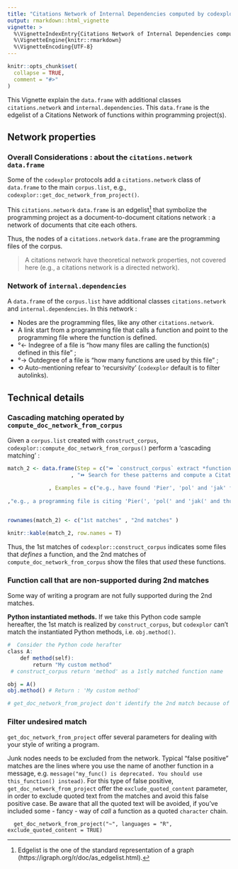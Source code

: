 ```yaml
---
title: "Citations Network of Internal Dependencies computed by codexplor"
output: rmarkdown::html_vignette
vignette: >
  %\VignetteIndexEntry{Citations Network of Internal Dependencies computed by codexplor}
  %\VignetteEngine{knitr::rmarkdown}
  %\VignetteEncoding{UTF-8}
---
```


```r
knitr::opts_chunk$set(
  collapse = TRUE,
  comment = "#>"
)
```

This Vignette explain the `data.frame` with additional classes `citations.network` and `internal.dependencies`. This `data.frame` is the edgelist of a Citations Network of functions within programming project(s).  

## Network properties

### Overall Considerations : about the `citations.network` `data.frame` 
Some of the `codexplor` protocols add a `citations.network` class of `data.frame` to the main `corpus.list`, e.g., `codexplor::get_doc_network_from_project()`. 

This `citations.network` `data.frame` is an edgelist^[Edgelist is the one of the standard representation of a graph (https://igraph.org/r/doc/as_edgelist.html).] that symbolize the programming project as a document-to-document citations network : a network of documents that cite each others. 

Thus, the nodes of a `citations.network` `data.frame` are the programming files of the corpus. 

> A citations network have theoretical network properties, not covered here (e.g., a citations network is a directed network). 

### Network of `internal.dependencies`
A `data.frame` of the `corpus.list` have additional classes `citations.network` and `internal.dependencies`.  In this network :

- Nodes are the programming files, like any other `citations.network`. 
- A link start from a programming file that calls a function and point to the programming file where the function is defined.
- °← Indegree of a file is "how many files are calling the function(s) defined in this file" ;
- °→ Outdegree of a file is "how many functions are used by this file" ; 
- ⟲ Auto-mentioning refear to 'recursivity' (`codexplor` default is to filter autolinks).

## Technical details

### Cascading matching operated by `compute_doc_network_from_corpus`
Given a `corpus.list` created with `construct_corpus`, `codexplor::compute_doc_network_from_corpus()` perform a 'cascading matching' :

```r

match_2 <- data.frame(Step = c("⏩ `construct_corpus` extract *functions names* from the files where these functions are defined"
                    , "⏩ Search for these patterns and compute a Citations Network")
             
             , Examples = c("e.g., have found 'Pier', 'pol' and 'jak' function names in 3 separate files" 
                          
,"e.g., a programming file is citing 'Pier(', 'pol(' and 'jak(' and thus this file is linked to the 3 files where these functions are defined (Step 1)"))


rownames(match_2) <- c("1st matches" , "2nd matches" )

knitr::kable(match_2, row.names = T)


```

Thus, the 1st matches of `codexplor::construct_corpus` indicates some files that *defines* a function, and the 2nd matches of `compute_doc_network_from_corpus` show the files that *used* these functions. 

### Function call that are non-supported during 2nd matches
Some way of writing a program are not fully supported during the 2nd matches.

**Python instantiated methods.** If we take this Python code sample hereafter, the 1st match is realized by `construct_corpus`, but `codexplor` can't match the instantiated Python methods, i.e. `obj.method()`.

```r
#  Consider the Python code herafter 
class A:
    def method(self):
        return "My custom method"
 # construct_corpus return 'method' as a 1stly matched function name

obj = A()
obj.method() # Return : 'My custom method'

# get_doc_network_from_project don't identify the 2nd match because of the prefix ("obj.")
```


### Filter undesired match
`get_doc_network_from_project` offer several parameters for dealing with your style of writing a program.

Junk nodes needs to be excluded from the network. Typical "false positive" matches are the lines where you use the name of another function in a message, e.g. `message("my_func() is deprecated. You should use this_function() instead)`. For this type of false positive, `get_doc_network_from_project` offer the `exclude_quoted_content` parameter, in order to exclude quoted text from the matches and avoid this false positive case. Be aware that all the quoted text will be avoided, if you've included some - fancy - way of *call* a function as a quoted `character` chain.

      get_doc_network_from_project("~", languages = "R", exclude_quoted_content = TRUE)


